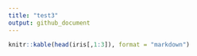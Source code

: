 ```yaml
---
title: "test3"
output: github_document
---
```


```r
knitr::kable(head(iris[,1:3]), format = "markdown")
```

